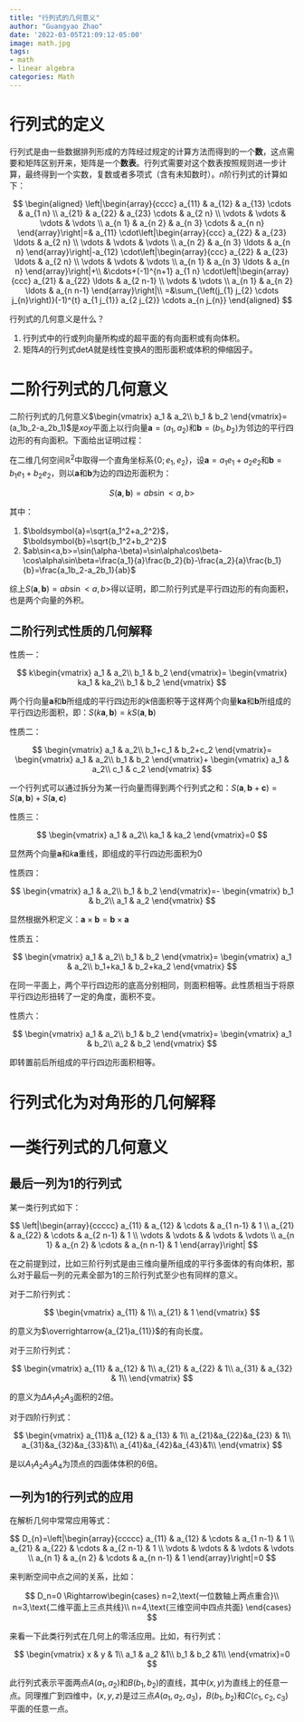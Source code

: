 ```yaml
---
title: "行列式的几何意义"
author: "Guangyao Zhao"
date: '2022-03-05T21:09:12-05:00'
image: math.jpg
tags:
- math
- linear algebra
categories: Math
---
```


# 行列式的定义

行列式是由一些数据排列形成的方阵经过规定的计算方法而得到的一个**数**，这点需要和矩阵区别开来，矩阵是一个**数表**。行列式需要对这个数表按照规则进一步计算，最终得到一个实数，复数或者多项式（含有未知数时）。$n$阶行列式的计算如下：

$$
\begin{aligned}
\left|\begin{array}{cccc}
a_{11} & a_{12} & a_{13} \cdots & a_{1 n} \\
a_{21} & a_{22} & a_{23} \cdots & a_{2 n} \\
\vdots & \vdots & \vdots & \vdots \\
a_{n 1} & a_{n 2} & a_{n 3} \cdots & a_{n n}
\end{array}\right|=& a_{11} \cdot\left|\begin{array}{ccc}
a_{22} & a_{23} \ldots & a_{2 n} \\
\vdots & \vdots & \vdots \\
a_{n 2} & a_{n 3} \ldots & a_{n n}
\end{array}\right|-a_{12} \cdot\left|\begin{array}{ccc}
a_{22} & a_{23} \ldots & a_{2 n} \\
\vdots & \vdots & \vdots \\
a_{n 1} & a_{n 3} \ldots & a_{n n}
\end{array}\right|+\\
&\cdots+(-1)^{n+1} a_{1 n} \cdot\left|\begin{array}{ccc}
a_{21} & a_{22} \ldots & a_{2 n-1} \\
\vdots & \vdots \\
a_{n 1} & a_{n 2} \ldots & a_{n n-1}
\end{array}\right|\\
=&\sum_{\left(j_{1} j_{2} \cdots j_{n}\right)}(-1)^{t} a_{1 j_{1}} a_{2 j_{2}} \cdots a_{n j_{n}}
\end{aligned}
$$

行列式的几何意义是什么？

1. 行列式中的行或列向量所构成的超平面的有向面积或有向体积。
2. 矩阵$A$的行列式$\mathrm{det}A$就是线性变换$A$的图形面积或体积的伸缩因子。


# 二阶行列式的几何意义

二阶行列式的几何意义$\begin{vmatrix}
 a_1 & a_2\\
b_1  & b_2
\end{vmatrix}=(a_1b_2-a_2b_1)$是$xoy$平面上以行向量$\boldsymbol{a}=(a_1,a_2)$和$\boldsymbol{b}=(b_1,b_2)$为邻边的平行四边形的有向面积。下面给出证明过程：

在二维几何空间$\mathbb{R}^2$中取得一个直角坐标系$\{0;e_1,e_2\}$，设$\boldsymbol{a}=a_1e_1+a_2e_2$和$\boldsymbol{b}=b_1e_1+b_2e_2$，则以$\boldsymbol{a}$和$\boldsymbol{b}$为边的四边形面积为：

$$
S(\boldsymbol{a},\boldsymbol{b})=ab\sin<a,b>
$$

其中：

1. $\boldsymbol{a}=\sqrt{a_1^2+a_2^2}$，$\boldsymbol{b}=\sqrt{b_1^2+b_2^2}$
2. $ab\sin<a,b>=\sin(\alpha-\beta)=\sin\alpha\cos\beta-\cos\alpha\sin\beta=\frac{a_1}{a}\frac{b_2}{b}-\frac{a_2}{a}\frac{b_1}{b}=\frac{a_1b_2-a_2b_1}{ab}$

综上$S(\boldsymbol{a},\boldsymbol{b})=ab\sin<a,b>$得以证明，即二阶行列式是平行四边形的有向面积，也是两个向量的外积。

## 二阶行列式性质的几何解释

性质一：

$$
k\begin{vmatrix}
 a_1 & a_2\\
b_1  & b_2
\end{vmatrix}=
\begin{vmatrix}
 ka_1 & ka_2\\
b_1  & b_2
\end{vmatrix}
$$

两个行向量$\boldsymbol{a}$和$\boldsymbol{b}$所组成的平行四边形的$k$倍面积等于这样两个向量$\boldsymbol{ka}$和$\boldsymbol{b}$所组成的平行四边形面积，即：$S(k\boldsymbol{a},\boldsymbol{b})=kS(\boldsymbol{a},\boldsymbol{b})$


性质二：

$$
\begin{vmatrix}
 a_1 & a_2\\
b_1+c_1  & b_2+c_2
\end{vmatrix}=
\begin{vmatrix}
 a_1 & a_2\\
b_1  & b_2
\end{vmatrix}+
\begin{vmatrix}
 a_1 & a_2\\
c_1  & c_2
\end{vmatrix}
$$

一个行列式可以通过拆分为某一行向量而得到两个行列式之和：$S(\boldsymbol{a},\boldsymbol{b}+\boldsymbol{c})=S(\boldsymbol{a},\boldsymbol{b})+S(\boldsymbol{a},\boldsymbol{c})$


性质三：

$$
\begin{vmatrix}
 a_1 & a_2\\
ka_1  & ka_2
\end{vmatrix}=0
$$

显然两个向量$\boldsymbol{a}$和$k\boldsymbol{a}$重线，即组成的平行四边形面积为$0$

性质四：

$$
\begin{vmatrix}
 a_1 & a_2\\
b_1  & b_2
\end{vmatrix}=-
\begin{vmatrix}
b_1 & b_2\\
a_1  & a_2
\end{vmatrix}
$$

显然根据外积定义：$\boldsymbol{a}\times\boldsymbol{b}=\boldsymbol{b}\times\boldsymbol{a}$

性质五：

$$
\begin{vmatrix}
 a_1 & a_2\\
b_1  & b_2
\end{vmatrix}=
\begin{vmatrix}
 a_1 & a_2\\
b_1+ka_1  & b_2+ka_2
\end{vmatrix}
$$


在同一平面上，两个平行四边形的底高分别相同，则面积相等。此性质相当于将原平行四边形扭转了一定的角度，面积不变。



性质六：

$$
\begin{vmatrix}
 a_1 & a_2\\
b_1  & b_2
\end{vmatrix}=
\begin{vmatrix}
a_1 & b_2\\
a_2  & b_2
\end{vmatrix}
$$

即转置前后所组成的平行四边形面积相等。


# 行列式化为对角形的几何解释


# 一类行列式的几何意义

## 最后一列为$1$的行列式

某一类行列式如下：

$$
\left|\begin{array}{ccccc}
a_{11} & a_{12} & \cdots & a_{1 n-1} & 1 \\
a_{21} & a_{22} & \cdots & a_{2 n-1} & 1 \\
\vdots & \vdots & & \vdots & \vdots \\
a_{n 1} & a_{n 2} & \cdots & a_{n n-1} & 1
\end{array}\right|
$$

在之前提到过，比如三阶行列式是由三维向量所组成的平行多面体的有向体积，那么对于最后一列的元素全部为$1$的三阶行列式至少也有同样的意义。

对于二阶行列式：

$$
\begin{vmatrix}
a_{11} & 1\\
a_{21} & 1
\end{vmatrix}
$$

的意义为$\overrightarrow{a_{21}a_{11}}$的有向长度。

对于三阶行列式：

$$
\begin{vmatrix}
a_{11} & a_{12} & 1\\
a_{21} & a_{22} & 1\\
a_{31} & a_{32} & 1\\
\end{vmatrix}
$$

的意义为$\Delta A_1A_2A_3$面积的$2$倍。

对于四阶行列式：

$$
\begin{vmatrix}
a_{11}& a_{12} & a_{13} & 1\\
a_{21}&a_{22}&a_{23} & 1\\
a_{31}&a_{32}&a_{33}&1\\
a_{41}&a_{42}&a_{43}&1\\
\end{vmatrix}
$$

是以$A_1A_2A_3A_4$为顶点的四面体体积的$6$倍。

## 一列为$1$的行列式的应用

在解析几何中常常应用等式：

$$
D_{n}=\left|\begin{array}{ccccc}
a_{11} & a_{12} & \cdots & a_{1 n-1} & 1 \\
a_{21} & a_{22} & \cdots & a_{2 n-1} & 1 \\
\vdots & \vdots & & \vdots & \vdots \\
a_{n 1} & a_{n 2} & \cdots & a_{n n-1} & 1
\end{array}\right|=0
$$

来判断空间中点之间的关系，比如：

$$
D_n=0 \Rightarrow\begin{cases}
n=2,\text{一位数轴上两点重合}\\
n=3,\text{二维平面上三点共线}\\
n=4,\text{三维空间中四点共面}
\end{cases}
$$

来看一下此类行列式在几何上的零活应用。比如，有行列式：

$$
\begin{vmatrix}
x & y & 1\\
a_1 & a_2 &1\\
b_1 & b_2 &1\\
\end{vmatrix}=0
$$

 此行列式表示平面两点$A(a_1,a_2)$和$B(b_1,b_2)$的直线，其中$(x,y)$为直线上的任意一点。同理推广到四维中，$(x,y,z)$是过三点$A(a_1,a_2,a_3)$，$B(b_1,b_2)$和$C(c_1,c_2,c_3)$平面的任意一点。
 
 
 
